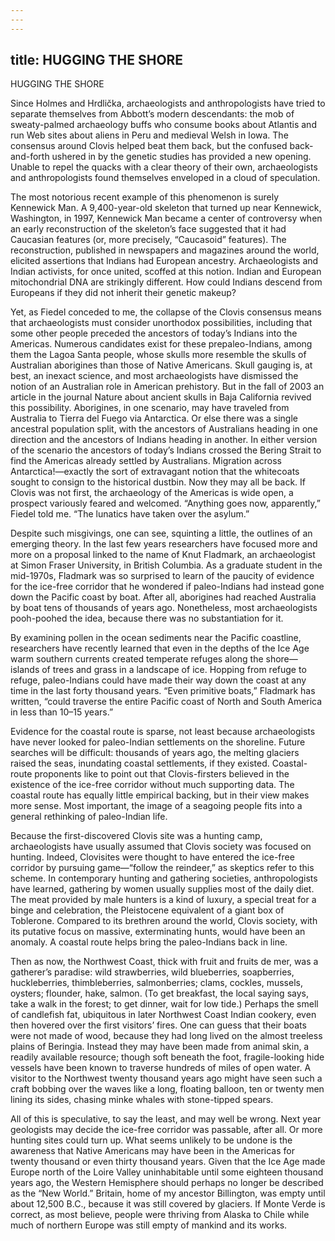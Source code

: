 ```yaml
---
---
---
```

title: HUGGING THE SHORE
---

HUGGING THE SHORE

Since Holmes and Hrdlička, archaeologists and anthropologists have tried to separate themselves from Abbott’s modern descendants: the mob of sweaty-palmed archaeology buffs who consume books about Atlantis and run Web sites about aliens in Peru and medieval Welsh in Iowa. The consensus around Clovis helped beat them back, but the confused back-and-forth ushered in by the genetic studies has provided a new opening. Unable to repel the quacks with a clear theory of their own, archaeologists and anthropologists found themselves enveloped in a cloud of speculation.

The most notorious recent example of this phenomenon is surely Kennewick Man. A 9,400-year-old skeleton that turned up near Kennewick, Washington, in 1997, Kennewick Man became a center of controversy when an early reconstruction of the skeleton’s face suggested that it had Caucasian features (or, more precisely, “Caucasoid” features). The reconstruction, published in newspapers and magazines around the world, elicited assertions that Indians had European ancestry. Archaeologists and Indian activists, for once united, scoffed at this notion. Indian and European mitochondrial DNA are strikingly different. How could Indians descend from Europeans if they did not inherit their genetic makeup?

Yet, as Fiedel conceded to me, the collapse of the Clovis consensus means that archaeologists must consider unorthodox possibilities, including that some other people preceded the ancestors of today’s Indians into the Americas. Numerous candidates exist for these prepaleo-Indians, among them the Lagoa Santa people, whose skulls more resemble the skulls of Australian aborigines than those of Native Americans. Skull gauging is, at best, an inexact science, and most archaeologists have dismissed the notion of an Australian role in American prehistory. But in the fall of 2003 an article in the journal Nature about ancient skulls in Baja California revived this possibility. Aborigines, in one scenario, may have traveled from Australia to Tierra del Fuego via Antarctica. Or else there was a single ancestral population split, with the ancestors of Australians heading in one direction and the ancestors of Indians heading in another. In either version of the scenario the ancestors of today’s Indians crossed the Bering Strait to find the Americas already settled by Australians. Migration across Antarctica!—exactly the sort of extravagant notion that the whitecoats sought to consign to the historical dustbin. Now they may all be back. If Clovis was not first, the archaeology of the Americas is wide open, a prospect variously feared and welcomed. “Anything goes now, apparently,” Fiedel told me. “The lunatics have taken over the asylum.”

Despite such misgivings, one can see, squinting a little, the outlines of an emerging theory. In the last few years researchers have focused more and more on a proposal linked to the name of Knut Fladmark, an archaeologist at Simon Fraser University, in British Columbia. As a graduate student in the mid-1970s, Fladmark was so surprised to learn of the paucity of evidence for the ice-free corridor that he wondered if paleo-Indians had instead gone down the Pacific coast by boat. After all, aborigines had reached Australia by boat tens of thousands of years ago. Nonetheless, most archaeologists pooh-poohed the idea, because there was no substantiation for it.

By examining pollen in the ocean sediments near the Pacific coastline, researchers have recently learned that even in the depths of the Ice Age warm southern currents created temperate refuges along the shore—islands of trees and grass in a landscape of ice. Hopping from refuge to refuge, paleo-Indians could have made their way down the coast at any time in the last forty thousand years. “Even primitive boats,” Fladmark has written, “could traverse the entire Pacific coast of North and South America in less than 10–15 years.”

Evidence for the coastal route is sparse, not least because archaeologists have never looked for paleo-Indian settlements on the shoreline. Future searches will be difficult: thousands of years ago, the melting glaciers raised the seas, inundating coastal settlements, if they existed. Coastal-route proponents like to point out that Clovis-firsters believed in the existence of the ice-free corridor without much supporting data. The coastal route has equally little empirical backing, but in their view makes more sense. Most important, the image of a seagoing people fits into a general rethinking of paleo-Indian life.

Because the first-discovered Clovis site was a hunting camp, archaeologists have usually assumed that Clovis society was focused on hunting. Indeed, Clovisites were thought to have entered the ice-free corridor by pursuing game—“follow the reindeer,” as skeptics refer to this scheme. In contemporary hunting and gathering societies, anthropologists have learned, gathering by women usually supplies most of the daily diet. The meat provided by male hunters is a kind of luxury, a special treat for a binge and celebration, the Pleistocene equivalent of a giant box of Toblerone. Compared to its brethren around the world, Clovis society, with its putative focus on massive, exterminating hunts, would have been an anomaly. A coastal route helps bring the paleo-Indians back in line.

Then as now, the Northwest Coast, thick with fruit and fruits de mer, was a gatherer’s paradise: wild strawberries, wild blueberries, soapberries, huckleberries, thimbleberries, salmonberries; clams, cockles, mussels, oysters; flounder, hake, salmon. (To get breakfast, the local saying says, take a walk in the forest; to get dinner, wait for low tide.) Perhaps the smell of candlefish fat, ubiquitous in later Northwest Coast Indian cookery, even then hovered over the first visitors’ fires. One can guess that their boats were not made of wood, because they had long lived on the almost treeless plains of Beringia. Instead they may have been made from animal skin, a readily available resource; though soft beneath the foot, fragile-looking hide vessels have been known to traverse hundreds of miles of open water. A visitor to the Northwest twenty thousand years ago might have seen such a craft bobbing over the waves like a long, floating balloon, ten or twenty men lining its sides, chasing minke whales with stone-tipped spears.

All of this is speculative, to say the least, and may well be wrong. Next year geologists may decide the ice-free corridor was passable, after all. Or more hunting sites could turn up. What seems unlikely to be undone is the awareness that Native Americans may have been in the Americas for twenty thousand or even thirty thousand years. Given that the Ice Age made Europe north of the Loire Valley uninhabitable until some eighteen thousand years ago, the Western Hemisphere should perhaps no longer be described as the “New World.” Britain, home of my ancestor Billington, was empty until about 12,500 B.C., because it was still covered by glaciers. If Monte Verde is correct, as most believe, people were thriving from Alaska to Chile while much of northern Europe was still empty of mankind and its works.
